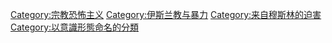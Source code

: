 {{Catmore}}

{{Catnav|頁面分類|人文學科|哲学|倫理學|道德議題|恐怖主义|宗教恐怖主义}}
{{Catnav|頁面分類|人文學科|哲学|主义|恐怖主义|宗教恐怖主义}}

[[Category:宗教恐怖主义|Category:宗教恐怖主义]]
[[Category:伊斯兰教与暴力|Category:伊斯兰教与暴力]]
[[Category:来自穆斯林的迫害|Category:来自穆斯林的迫害]]
[[Category:以意識形態命名的分類|Category:以意識形態命名的分類]]